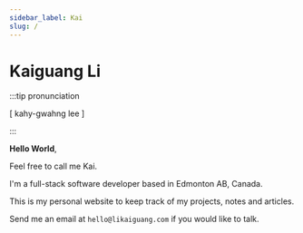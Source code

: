 ```yaml
---
sidebar_label: Kai
slug: /
---
```


# Kaiguang Li

:::tip pronunciation

[ kahy-gwahng lee ]

:::

**Hello World**,

Feel free to call me Kai.

I'm a full-stack software developer based in Edmonton AB, Canada.

This is my personal website to keep track of my projects, notes and articles.

Send me an email at `hello@likaiguang.com` if you would like to talk.

